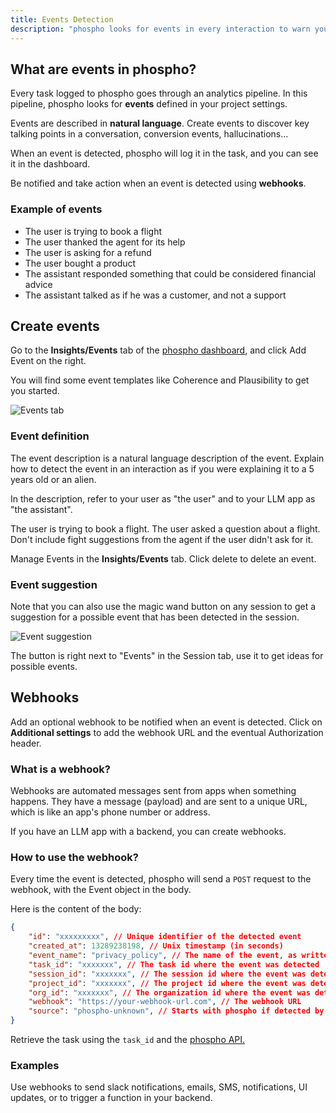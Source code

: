 ```yaml
---
title: Events Detection
description: "phospho looks for events in every interaction to warn you when needed"
---
```


## What are events in phospho?

Every task logged to phospho goes through an analytics pipeline. In this pipeline, phospho looks for **events** defined in your project settings.

Events are described in **natural language**. Create events to discover key talking points in a conversation, conversion events, hallucinations... 

When an event is detected, phospho will log it in the task, and you can see it in the dashboard.

Be notified and take action when an event is detected using **webhooks**.

### Example of events

- The user is trying to book a flight
- The user thanked the agent for its help
- The user is asking for a refund
- The user bought a product
- The assistant responded something that could be considered financial advice
- The assistant talked as if he was a customer, and not a support

## Create events

Go to the **Insights/Events** tab of the [phospho dashboard](https://platform.phospho.ai/), and click Add Event on the right.

You will find some event templates like Coherence and Plausibility to get you started.

![Events tab](../images/guides/events%20detection/Create%20event.png)


### Event definition

The event description is a natural language description of the event. Explain how to detect the event in an interaction as if you were explaining it to a 5 years old or an alien.

In the description, refer to your user as "the user" and to your LLM app as "the assistant".

<Card title="Example of an event description">
  The user is trying to book a flight. The user asked a question about a flight.
  Don't include fight suggestions from the agent if the user didn't ask for it.
</Card>

Manage Events in the **Insights/Events** tab. Click delete to delete an event.

### Event suggestion

Note that you can also use the magic wand button on any session to get a suggestion for a possible event that has been detected in the session.

![Event suggestion](../images/guides/events%20detection/Event%20suggestion.png)

The button is right next to "Events" in the Session tab, use it to get ideas for possible events.

## Webhooks

Add an optional webhook to be notified when an event is detected. Click on **Additional settings** to add the webhook URL and the eventual Authorization header.

### What is a webhook?

Webhooks are automated messages sent from apps when something happens. They have a message (payload) and are sent to a unique URL, which is like an app's phone number or address. 

If you have an LLM app with a backend, you can create webhooks.

### How to use the webhook?

Every time the event is detected, phospho will send a `POST` request to the webhook, with the Event object in the body.

Here is the content of the body:

```json
{
    "id": "xxxxxxxxx", // Unique identifier of the detected event
    "created_at": 13289238198, // Unix timestamp (in seconds)
    "event_name": "privacy_policy", // The name of the event, as written in the dashboard
    "task_id": "xxxxxxx", // The task id where the event was detected
    "session_id": "xxxxxxx", // The session id where the event was detected
    "project_id": "xxxxxxx", // The project id where the event was detected
    "org_id": "xxxxxxx", // The organization id where the event was detected
    "webhook": "https://your-webhook-url.com", // The webhook URL
    "source": "phospho-unknown", // Starts with phospho if detected by phospho
}
```

Retrieve the task using the `task_id` and the [phospho API.](https://api.phospho.ai/v2/redoc#tag/Tasks/operation/get_task_tasks__task_id__get)

### Examples

Use webhooks to send slack notifications, emails, SMS, notifications, UI updates, or to trigger a function in your backend.